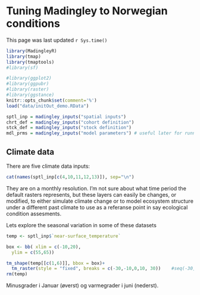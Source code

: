 # Tuning Madingley to Norwegian conditions


This page was last updated ```r Sys.time() ```



```r
library(MadingleyR)
library(tmap)
library(tmaptools)
#library(sf)

#library(ggplot2)
#library(ggpubr)
#library(raster)
#library(ggstance)
knitr::opts_chunk$set(comment='%')
load("data/initOut_demo.RData")

sptl_inp = madingley_inputs("spatial inputs")
chrt_def = madingley_inputs("cohort definition")
stck_def = madingley_inputs("stock definition")
mdl_prms = madingley_inputs("model parameters") # useful later for running the model
```


<h2> Climate data </h2>

There are five climate data inputs:
```r
cat(names(sptl_inp[c(4,10,11,12,13)]), sep="\n")
```
They are on a monthly resolution. I'm not sure about what time period the default rasters represents, but these layers can easily be changes, or modified, to either simulate climate change or to model ecosystem structure under a different past climate to use as a referanse point in say ecological condition assesments. 

Lets explore the seasonal variation in some of these datasets
```r
temp <- sptl_inp$`near-surface_temperature`

box <- bb( xlim = c(-10,20),
  ylim = c(55,65))

tm_shape(temp[[c(1,6)]], bbox = box)+
  tm_raster(style = "fixed", breaks = c(-30,-10,0,10, 30))    #seq(-30,30,10))
rm(temp)
```

Minusgrader i Januar (øverst) og varmegrader i juni (nederst).